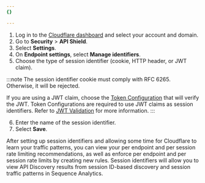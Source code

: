 ```yaml
---
{}

---
```


1. Log in to the [Cloudflare dashboard](https://dash.cloudflare.com/login) and select your account and domain.
2. Go to **Security** > **API Shield**.
3. Select **Settings**.
4. On **Endpoint settings**, select **Manage identifiers**.
5. Choose the type of session identifier (cookie, HTTP header, or JWT claim).

:::note
The session identifier cookie must comply with RFC 6265. Otherwise, it will be rejected.

If you are using a JWT claim, choose the [Token Configuration](/api-shield/security/jwt-validation/configure/#token-configurations) that will verify the JWT. Token Configurations are required to use JWT claims as session identifiers. Refer to [JWT Validation](/api-shield/security/jwt-validation/) for more information. 
:::

6. Enter the name of the session identifier.
7. Select **Save**.

After setting up session identifiers and allowing some time for Cloudflare to learn your traffic patterns, you can view your per endpoint and per session rate limiting recommendations, as well as enforce per endpoint and per session rate limits by creating new rules. Session identifiers will allow you to view API Discovery results from session ID-based discovery and session traffic patterns in Sequence Analytics.
